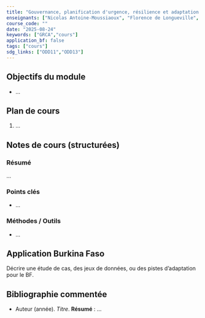 ```yaml
---
title: "Gouvernance, planification d'urgence, résilience et adaptation – REX"
enseignants: ["Nicolas Antoine-Moussiaoux", "Florence de Longueville", "Pierre Ozer", "Dominique Perrin"]
course_code: ""
date: "2025-08-24"
keywords: ["GRCA","cours"]
application_bf: false
tags: ["cours"]
sdg_links: ["ODD11","ODD13"]
---
```


## Objectifs du module

- …

## Plan de cours

1. …

## Notes de cours (structurées)

### Résumé
…

### Points clés
- …

### Méthodes / Outils
- …

## Application Burkina Faso

Décrire une étude de cas, des jeux de données, ou des pistes d'adaptation pour le BF.

## Bibliographie commentée

- Auteur (année). *Titre*. **Résumé** : …
